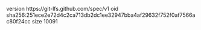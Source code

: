 version https://git-lfs.github.com/spec/v1
oid sha256:251ece2e72d4c2ca713db2dc1ee32947bba4af29632f752f0af7566ac80f24cc
size 10091
